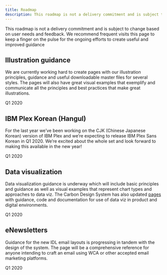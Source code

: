 ```yaml
---
title: Roadmap
description: This roadmap is not a delivery commitment and is subject to change based on user needs and feedback.
---
```



<PageDescription>

This roadmap is not a delivery commitment and is subject to change based on user needs and feedback. We recommend frequent visits this page to keep a finger on the pulse for the ongoing efforts to create useful and improved guidance

</PageDescription>

## Illustration guidance

We are currently working hard to create pages with our illustration principles, guidance and useful downloadable master files for several styles. The pages will also have great visual examples that exemplify and communicate all the principles and best practices that make great illustrations.

<span class="bx--tag bx--tag--blue" role="listitem"> Q1 2020</span>

## IBM Plex Korean (Hangul)

For the last year we’ve been working on the CJK (Chinese Japanese Korean) version of IBM Plex and we’re expecting to release IBM Plex Sans Korean in Q1 2020. We’re excited about the whole set and look forward to making this available in the new year!


<span class="bx--tag bx--tag--blue" role="listitem"> Q1 2020</span>

## Data visualization

Data visualization guidance is underway which will include basic principles and guidance as well as visual examples that represent chart types and approaches to data viz. The Carbon Design System has also updated [pages](https://www.carbondesignsystem.com/data-visualization/chart-types) with guidance, code and documentation for use of data viz in product and digital environments.

<span class="bx--tag bx--tag--blue" role="listitem"> Q1 2020</span>


## eNewsletters

Guidance for the new IDL email layouts is progressing in tandem with the design of the system. The page will be a comprehensive reference for anyone intending to craft an email using WCA or other accepted email marketing platforms.

<span class="bx--tag bx--tag--blue" role="listitem"> Q1 2020</span>
